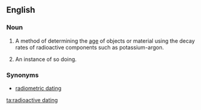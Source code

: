 ==English==

===Noun===
{{en-noun|sg=[[radioactive]] [[dating]]}}

# {{uncountable}} A method of determining the [[age]] of objects or material using the decay rates of radioactive components such as potassium-argon.
# {{countable}} An instance of so doing.

===Synonyms===
* [[radiometric dating]]

[[ta:radioactive dating]]